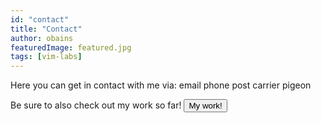 ```yaml
---
id: "contact"
title: "Contact"
author: obains
featuredImage: featured.jpg
tags: [vim-labs]
---
```



Here you can get in contact with me via:
email
phone
post
carrier pigeon

Be sure to also check out my work so far!
<Button color='secondary' variant='contained'>My work!</Button>